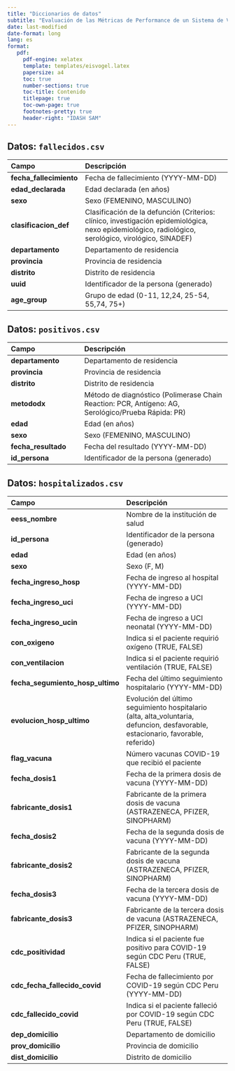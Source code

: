 ```yaml
---
title: "Diccionarios de datos"
subtitle: "Evaluación de las Métricas de Performance de un Sistema de Vigilancia"
date: last-modified
date-format: long
lang: es
format:
   pdf:
     pdf-engine: xelatex
     template: templates/eisvogel.latex
     papersize: a4
     toc: true
     number-sections: true
     toc-title: Contenido
     titlepage: true
     toc-own-page: true
     footnotes-pretty: true
     header-right: "IDASH SAM"
---
```


## Datos: `fallecidos.csv`

| Campo | Descripción |
|:----- |:----------- |
| **fecha_fallecimiento** | Fecha de fallecimiento (YYYY-MM-DD) |
| **edad_declarada** | Edad declarada (en años) |
| **sexo** | Sexo (FEMENINO, MASCULINO) |
| **clasificacion_def** | Clasificación de la defunción (Criterios: clínico, investigación epidemiológica, nexo epidemiológico, radiológico, serológico, virológico, SINADEF) |
| **departamento** | Departamento de residencia |
| **provincia** | Provincia de residencia |
| **distrito** | Distrito de residencia |
| **uuid** | Identificador de la persona (generado) |
| **age_group** | Grupo de edad (0-11, 12,24, 25-54, 55,74, 75+) |


\newpage

## Datos: `positivos.csv`

| Campo | Descripción |
|:----- |:----------- |
| **departamento** | Departamento de residencia |
| **provincia** | Provincia de residencia |
| **distrito** | Distrito de residencia |
| **metododx** | Método de diagnóstico (Polimerase Chain Reaction: PCR, Antígeno: AG, Serológico/Prueba Rápida: PR) |
| **edad** | Edad (en años) |
| **sexo** | Sexo (FEMENINO, MASCULINO) |
| **fecha_resultado** | Fecha del resultado (YYYY-MM-DD) |
| **id_persona** | Identificador de la persona (generado) |


\newpage

## Datos: `hospitalizados.csv`

| Campo | Descripción |
|:----- |:----------- |
| **eess_nombre** | Nombre de la institución de salud |
| **id_persona** | Identificador de la persona (generado) |
| **edad** | Edad (en años) |
| **sexo** | Sexo (F, M) |
| **fecha_ingreso_hosp** | Fecha de ingreso al hospital (YYYY-MM-DD) |
| **fecha_ingreso_uci** | Fecha de ingreso a UCI (YYYY-MM-DD) |
| **fecha_ingreso_ucin** | Fecha de ingreso a UCI neonatal (YYYY-MM-DD) |
| **con_oxigeno** | Indica si el paciente requirió oxígeno (TRUE, FALSE) |
| **con_ventilacion** | Indica si el paciente requirió ventilación (TRUE, FALSE) |
| **fecha_segumiento_hosp_ultimo** | Fecha del último seguimiento hospitalario (YYYY-MM-DD) |
| **evolucion_hosp_ultimo** | Evolución del último seguimiento hospitalario (alta, alta_voluntaria, defuncion, desfavorable, estacionario, favorable, referido) |
| **flag_vacuna** | Número vacunas COVID-19 que recibió el paciente |
| **fecha_dosis1** | Fecha de la primera dosis de vacuna (YYYY-MM-DD) |
| **fabricante_dosis1** | Fabricante de la primera dosis de vacuna (ASTRAZENECA, PFIZER, SINOPHARM) |
| **fecha_dosis2** | Fecha de la segunda dosis de vacuna (YYYY-MM-DD) |
| **fabricante_dosis2** | Fabricante de la segunda dosis de vacuna (ASTRAZENECA, PFIZER, SINOPHARM) |
| **fecha_dosis3** | Fecha de la tercera dosis de vacuna (YYYY-MM-DD) |
| **fabricante_dosis3** | Fabricante de la tercera dosis de vacuna (ASTRAZENECA, PFIZER, SINOPHARM) |
| **cdc_positividad** | Indica si el paciente fue positivo para COVID-19 según CDC Peru (TRUE, FALSE) |
| **cdc_fecha_fallecido_covid** | Fecha de fallecimiento por COVID-19 según CDC Peru (YYYY-MM-DD) |
| **cdc_fallecido_covid** | Indica si el paciente falleció por COVID-19 según CDC Peru (TRUE, FALSE) |
| **dep_domicilio** | Departamento de domicilio |
| **prov_domicilio** | Provincia de domicilio |
| **dist_domicilio** | Distrito de domicilio |
